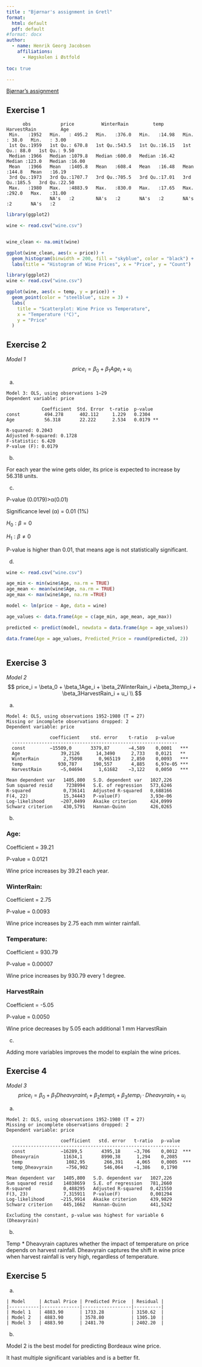 ```yaml
---
title : "Bjørnar's assignment in Gretl"
format: 
  html: default
  pdf: default
#format: docx
author:
  - name: Henrik Georg Jacobsen
    affiliations:
      - Høgskolen i Østfold
      
toc: true

---
```


[Bjørnar's assignment](https://hiof.instructure.com/courses/9596/files/folder/Assignment?preview=1695176) 



## Exercise 1 

```
      obs           price          WinterRain         temp        HarvestRain         Age       
 Min.   :1952   Min.   : 495.2   Min.   :376.0   Min.   :14.98   Min.   : 38.0   Min.   : 3.00  
 1st Qu.:1959   1st Qu.: 670.8   1st Qu.:543.5   1st Qu.:16.15   1st Qu.: 88.0   1st Qu.: 9.50  
 Median :1966   Median :1079.8   Median :600.0   Median :16.42   Median :123.0   Median :16.00  
 Mean   :1966   Mean   :1405.8   Mean   :608.4   Mean   :16.48   Mean   :144.8   Mean   :16.19  
 3rd Qu.:1973   3rd Qu.:1707.7   3rd Qu.:705.5   3rd Qu.:17.01   3rd Qu.:185.5   3rd Qu.:22.50  
 Max.   :1980   Max.   :4883.9   Max.   :830.0   Max.   :17.65   Max.   :292.0   Max.   :31.00  
                NA's   :2        NA's   :2       NA's   :2       NA's   :2       NA's   :2      

```

```r
library(ggplot2)

wine <- read.csv("wine.csv")


wine_clean <- na.omit(wine)

ggplot(wine_clean, aes(x = price)) +
  geom_histogram(binwidth = 200, fill = "skyblue", color = "black") +
  labs(title = "Histogram of Wine Prices", x = "Price", y = "Count")
```

```r
library(ggplot2)
wine <- read.csv("wine.csv")

ggplot(wine, aes(x = temp, y = price)) +
  geom_point(color = "steelblue", size = 3) +
  labs(
    title = "Scatterplot: Wine Price vs Temperature",
    x = "Temperature (°C)",
    y = "Price"
  )
```







## Exercise 2 
*Model 1*
$$
price_i = \beta_0 + \beta_1Age_i + u_i 
$$

a.
```
Model 3: OLS, using observations 1–29
Dependent variable: price

             Coefficient  Std. Error  t-ratio  p-value
const         494.278      402.112     1.229   0.2304
Age           56.318       22.222      2.534   0.0179 **

R-squared: 0.2043
Adjusted R-squared: 0.1728
F-statistic: 6.420
P-value (F): 0.0179
``` 

b.

For each year the wine gets older, its price is expected to increase by 56.318 units.

c.

P-value (0.0179)>α(0.01)

Significance level (α) = 0.01 (1%)

$H_0: \beta = 0$

$H_1: \beta \ne 0$

P-value is higher than 0.01, that means age is not statistically significant.

d.

```r
wine <- read.csv("wine.csv")

age_min <- min(wine$Age, na.rm = TRUE)
age_mean <- mean(wine$Age, na.rm = TRUE)
age_max <- max(wine$Age, na.rm =TRUE)

model <- lm(price ~ Age, data = wine)

age_values <- data.frame(Age = c(age_min, age_mean, age_max))

predicted <- predict(model, newdata = data.frame(Age = age_values))

data.frame(Age = age_values, Predicted_Price = round(predicted, 2))



```


## Exercise 3 
*Model 2*
$$
price_i = \beta_0 + \beta_1Age_i + \beta_2WinterRain_i  +\beta_3temp_i + \beta_3HarvestRain_i + u_i \\
$$

a.

``` 
Model 4: OLS, using observations 1952-1980 (T = 27)
Missing or incomplete observations dropped: 2
Dependent variable: price

                coefficient    std. error    t-ratio   p-value 
  -------------------------------------------------------------
  const         −15509,0       3379,87       −4,589    0,0001   ***
  Age               39,2126      14,3490      2,733    0,0121   **
  WinterRain         2,75098      0,965119    2,850    0,0093   ***
  temp             930,787      190,557       4,885    6,97e-05 ***
  HarvestRain       −5,04694      1,61682    −3,122    0,0050   ***

Mean dependent var   1405,800   S.D. dependent var   1027,226
Sum squared resid     7238994   S.E. of regression   573,6246
R-squared            0,736141   Adjusted R-squared   0,688166
F(4, 22)             15,34443   P-value(F)           3,93e-06
Log-likelihood      −207,0499   Akaike criterion     424,0999
Schwarz criterion    430,5791   Hannan-Quinn         426,0265
```

b.

### Age:

Coefficient = 39.21

P-value = 0.0121

Wine price increases by 39.21 each year.

### WinterRain:

Coefficient = 2.75

P-value = 0.0093

Wine price increases by 2.75 each mm winter rainfall.

### Temperature:

Coefficient = 930.79

P-value = 0.00007

Wine price increases by 930.79 every 1 degree.

### HarvestRain

Coefficient = -5.05

P-value = 0.0050

Wine price decreases by 5.05 each additional 1 mm HarvestRain

c.

Adding more variables improves the model to explain the wine prices.

## Exercise 4 
*Model 3*
$$
price_i = \beta_0 + \beta_1Dheavyraint_i + \beta_2tempt_i + \beta_3temp_i · Dheavyrain_i + u_i
$$

a.

```
Model 2: OLS, using observations 1952-1980 (T = 27)
Missing or incomplete observations dropped: 2
Dependent variable: price

                    coefficient   std. error   t-ratio   p-value
  --------------------------------------------------------------
  const             −16289,5       4395,18     −3,706    0,0012  ***
  Dheavyrain         11634,1       8990,38      1,294    0,2085 
  temp                1082,95       266,391     4,065    0,0005  ***
  temp_Dheavyrain     −756,902      546,064    −1,386    0,1790 

Mean dependent var   1405,800   S.D. dependent var   1027,226
Sum squared resid    14038659   S.E. of regression   781,2660
R-squared            0,488295   Adjusted R-squared   0,421550
F(3, 23)             7,315911   P-value(F)           0,001294
Log-likelihood      −215,9914   Akaike criterion     439,9829
Schwarz criterion    445,1662   Hannan-Quinn         441,5242

Excluding the constant, p-value was highest for variable 6 (Dheavyrain)
```

b.

Temp * Dheavyrain captures whether the impact of temperature on price depends on harvest rainfall. 
Dheavyrain captures the shift in wine price when harvest rainfall is very high, regardless of temperature.




## Exercise 5 
a.

```
| Model     | Actual Price | Predicted Price  | Residual |
|-----------|--------------|------------------|----------|
| Model 1   | 4883.90      | 1733.28          | 3150.62  |
| Model 2   | 4883.90      | 3578.80          | 1305.10  |
| Model 3   | 4883.90      | 2481.70          | 2402.20  |
```


b.

Model 2 is the best model for predicting Bordeaux wine price. 

It hast multiple significant variables and is a better fit. 










